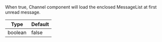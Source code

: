 When true, Channel component will load the enclosed MessageList at first unread message.

| Type | Default |
| - | - |
| boolean | false |
